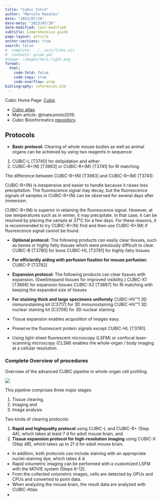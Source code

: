 ```yaml
---
title: "Cubic Intro"
author: "Marcelo Rosales"
date: "2023/07/26"  
date-meta: "2023/07/20"  
date-modified: last-modified
subtitle: Comprehensive guide 
page-layout: article
anchor-sections: true
search: false
#  template: ../../ejs/links.ejs
#  contents: guide.yml
#image: /images/hero_right.png
format: 
  html: 
    code-fold: false
    code-copy: true
    code-overflow: wrap
bibliography: references.bib
---
```


Cubic Home Page: [Cubic](https://www.cubicstars.com/){target="_blank"}

-   [Cubic atlas](http://cubic-atlas.riken.jp/){target-_blank=""}.
-   Main article: @matsumoto2019.
-   Cubic Bioinformatics [repository](https://github.com/lsb-riken/CUBIC-informatics){target="_blank"}.

## Protocols

-   **Basic protocol:** Clearing of whole mouse bodies as well as animal organs can be achieved by using two reagents in sequence:

1.  CUBIC-L \[T3740\] for delipidation and either
2.  CUBIC-R+(N) \[T3983\] or CUBIC-R+(M) \[T3741\] for RI matching.

The difference between CUBIC-R+(N) \[T3983\] and CUBIC-R+(M) \[T3741\]:

CUBIC-R+(N) is inexpensive and easier to handle because it raises less precipitation. The fluorescence signal may decay, but the fluorescence signals of samples in CUBIC-R+(N) can be observed for several days after immersion.

CUBIC-R+(M) is superior in retaining the fluorescence signal. However, at low temperatures such as in winter, it may precipitate. In that case, it can be resolved by placing the sample at 37°C for a few days. For these reasons, it is recommended to try CUBIC-R+(N) first and then use CUBIC-R+(M) if fluorescence signal cannot be found.

-   **Optional protocol:** The following products can easily clear tissues, such as bones or highly fatty tissues which were previously difficult to clear. CUBIC-B \[T3780\] for bone CUBIC-HL \[T3781\] for highly fatty tissues

-   **For efficiently aiding with perfusion fixation for mouse perfusion:** CUBIC-P \[T3782\]

-   **Expansion protocol:** The following products can clear tissues with expansion. (Swell/expand tissues for improved visibility.) CUBIC-X1 \[T3866\] for expansion tissues CUBIC-X2 \[T3867\] for RI matching with keeping the expanded size of tissues

-   **For staining thick and large specimens uniformly** CUBIC-HV™1 3D immunostaining kit \[C3717\] for 3D immunostaining CUBIC-HV™1 3D nuclear staining kit \[C3709\] for 3D nuclear staining

-   Tissue expansion enables acquisition of images easy.

-   Preserve the fluorescent protein signals except CUBIC-HL \[T3781\].

-   Using light-sheet fluorescent microscopy (LSFM) or confocal laser-scanning microscopy (CLSM) enables the whole-organ / body imaging at a cellular resolution.

### Complete Overview of procedures

Overview of the advanced CUBIC pipeline in whole-organ cell profiling.

![](images/Cubic_workflow-01.png)

This pipeline comprises three major stages

1.  Tissue clearing,
2.  Imaging and
3.  Image analysis

Two kinds of clearing protocols:

1.  **Rapid and highquality protocol** using CUBIC-L and CUBIC-R+ (Step 4A), which takes at least 7 d for adult mouse brain, and
2.  **Tissue expansion protocol for high-resolution imaging** using CUBIC-X (Step 4B), which takes up to 21 d for adult mouse brain.

-   In addition, both protocols can include staining with an appropriate nuclei-staining dye, which takes 4 d.
-   Rapid volumetric imaging can be performed with a customized LSFM with the MOVIE system (Steps 6--12).
-   From the collected volumetric images, cells are detected by GPUs and CPUs and converted to point data.
-   When analyzing the mouse brain, the result data are analyzed with CUBIC-Atlas.
-   
